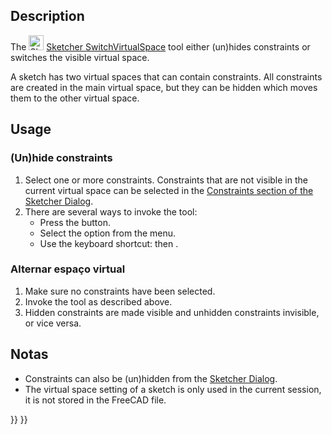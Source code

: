 <languages/>

{{Docnav
|[[Sketcher_RestoreInternalAlignmentGeometry|Show/hide internal geometry]]
|[[Sketcher_Preferences|Preferences]]
|[[Sketcher_Workbench|Sketcher]]
|IconL=Sketcher_RestoreInternalAlignmentGeometry.svg
|IconR=Workbench_Sketcher.svg
|IconC=Workbench_Sketcher.svg
}}

{{GuiCommand
|Name=Sketcher SwitchVirtualSpace
|MenuLocation=Sketch → Sketcher visual → Switch virtual space
|Workbenches=[[Sketcher_Workbench|Sketcher]]
|Shortcut={{KEY|Z}} {{KEY|Z}}
|Version=0.17
}}

==Description==

The [[Image:Sketcher_SwitchVirtualSpace.svg|24px]] [[Sketcher_SwitchVirtualSpace|Sketcher SwitchVirtualSpace]] tool either (un)hides constraints or switches the visible virtual space.

A sketch has two virtual spaces that can contain constraints. All constraints are created in the main virtual space, but they can be hidden which moves them to the other virtual space.

==Usage==

===(Un)hide constraints===

# Select one or more constraints. Constraints that are not visible in the current virtual space can be selected in the [[Sketcher_Dialog#Constraints|Constraints section of the Sketcher Dialog]].
# There are several ways to invoke the tool:
#* Press the {{Button|[[Image:Sketcher_SwitchVirtualSpace.svg|16px]] [[Sketcher_SwitchVirtualSpace|Switch virtual space]]}} button.
#* Select the {{MenuCommand|Sketch → Sketcher visual →  [[Image:Sketcher_SwitchVirtualSpace.svg|16px]] Switch virtual space}} option from the menu.
#* Use the keyboard shortcut: {{KEY|Z}} then {{KEY|Z}}.

<span id="Switch_virtual_space"></span>
===Alternar espaço virtual===

# Make sure no constraints have been selected.
# Invoke the tool as described above.
# Hidden constraints are made visible and unhidden constraints invisible, or vice versa.

<span id="Notes"></span>
==Notas==

* Constraints can also be (un)hidden from the [[Sketcher_Dialog#Constraints|Sketcher Dialog]].
* The virtual space setting of a sketch is only used in the current session, it is not stored in the FreeCAD file.


{{Docnav
|[[Sketcher_RestoreInternalAlignmentGeometry|Show/hide internal geometry]]
|[[Sketcher_Preferences|Preferences]]
|[[Sketcher_Workbench|Sketcher]]
|IconL=Sketcher_RestoreInternalAlignmentGeometry.svg
|IconR=Workbench_Sketcher.svg
|IconC=Workbench_Sketcher.svg
}}

{{Sketcher_Tools_navi{{#translation:}}}}
{{Userdocnavi{{#translation:}}}}